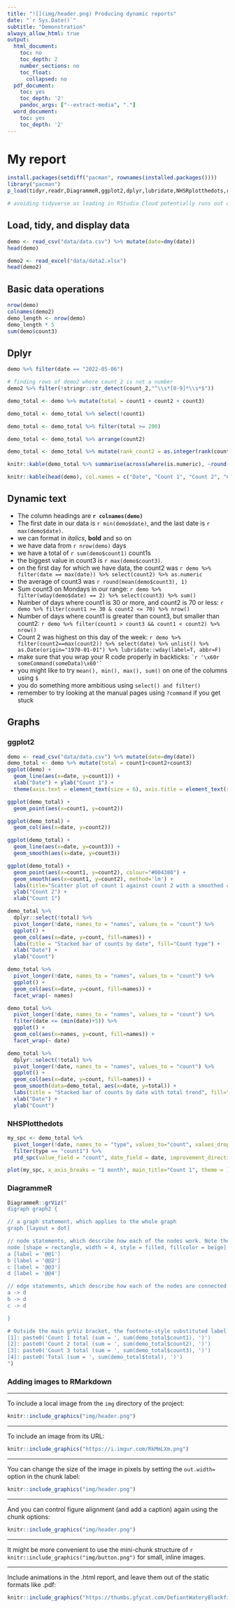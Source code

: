 ---
title: "![](img/header.png) Producing dynamic reports"
date: "`r Sys.Date()`"
subtitle: "Demonstration"
always_allow_html: true
output:
  html_document:
    toc: no
    toc_depth: 2
    number_sections: no
    toc_float:
      collapsed: no
  pdf_document:
    toc: yes
    toc_depth: '2'
    pandoc_args: ["--extract-media", "."]
  word_document:
    toc: yes
    toc_depth: '2'
---
# My report{.tabset}

```{r pre-setup, message=FALSE, warning=FALSE, echo=F}
install.packages(setdiff("pacman", rownames(installed.packages())))
library("pacman")
p_load(tidyr,readr,DiagrammeR,ggplot2,dplyr,lubridate,NHSRplotthedots,readxl,stringr)

# avoiding tidyverse as loading in RStudio Cloud potentially runs out of memory 
```

## Load, tidy, and display data

```{r pre-load, message=FALSE, warning=FALSE, echo=T}
demo <- read_csv("data/data.csv") %>% mutate(date=dmy(date))
head(demo)

demo2 <- read_excel("data/data2.xlsx")
head(demo2)
```

## Basic data operations

```{r data basics, message=FALSE, warning=FALSE, echo=T}
nrow(demo)
colnames(demo2)
demo_length <- nrow(demo)
demo_length * 5
sum(demo$count3)
```
## Dplyr

```{r dplyr, message=FALSE, warning=FALSE, echo=T}

demo %>% filter(date == "2022-05-06")

# finding rows of demo2 where count_2 is not a number
demo2 %>% filter(!stringr::str_detect(count_2,"^\\s*[0-9]*\\s*$"))

demo_total <- demo %>% mutate(total = count1 + count2 + count3)

demo_total <- demo_total %>% select(!count1)

demo_total <- demo_total %>% filter(total >= 200)

demo_total <- demo_total %>% arrange(count2)

demo_total <- demo_total %>% mutate(rank_count2 = as.integer(rank(count2))) %>% arrange(desc(date))

knitr::kable(demo_total %>% summarise(across(where(is.numeric), ~round(mean(.x, na.rm=T)))))

knitr::kable(head(demo), col.names = c("Date", "Count 1", "Count 2", "Count 3"), caption = "A superbly magnificent table of data", align = c("r", "c", "c", "l"))
```



## Dynamic text

+ The column headings are **`r colnames(demo)`**
+ The first date in our data is `r min(demo$date)`, and the last date is `r max(demo$date)`. 
+ we can format in *italics*, **bold** and so on
+ we have data from `r nrow(demo)` days
+ we have a total of `r sum(demo$count1)` count1s
+ the biggest value in count3 is `r max(demo$count3)`. 
+ on the first day for which we have data, the count2 was `r demo %>% filter(date == max(date)) %>% select(count2) %>% as.numeric`
+ the average of count3 was `r round(mean(demo$count3), 1)`
+ Sum count3 on Mondays in our range: `r demo %>% filter(wday(demo$date) == 2) %>% select(count3) %>% sum()`
+ Number of days where count1 is 30 or more, and count2 is 70 or less: `r demo %>% filter(count1 >= 30 & count2 <= 70) %>% nrow()`
+ Number of days where count1 is greater than count3, but smaller than count2: `r demo %>% filter(count1 > count3 && count1 < count2) %>% nrow()` 
+ Count 2 was highest on this day of the week: `r demo %>% filter(count2==max(count2)) %>% select(date) %>% unlist() %>% as.Date(origin="1970-01-01") %>% lubridate::wday(label=T, abbr=F)`
+ make sure that you wrap your R code properly in backticks: `` `r '\x60r someCommand(someData)\x60'` ``
+ you might like to try `mean(), min(), max(), sum()` on one of the columns using `$`
+ you do something more ambitious using `select() and filter()`
+ remember to try looking at the manual pages using `?command` if you get stuck

## Graphs

### ggplot2
```{r pre-graph, message=FALSE, warning=FALSE, echo=T, fig.height=1, fig.width=5, fig.align='center'}
demo <- read_csv("data/data.csv") %>% mutate(date=dmy(date))
demo_total <- demo %>% mutate(total = count1+count2+count3)
ggplot(demo) +
  geom_line(aes(x=date, y=count1)) +
  xlab("Date") + ylab("Count 1") +
  theme(axis.text = element_text(size = 6), axis.title = element_text(size = 7))
```

```{r ggplot, message=FALSE, warning=FALSE, echo=T, fig.align='center'}
ggplot(demo_total) +
  geom_point(aes(x=count1, y=count2))

ggplot(demo_total) +
  geom_col(aes(x=date, y=count2))

ggplot(demo_total) +
  geom_line(aes(x=date, y=count3)) +
  geom_smooth(aes(x=date, y=count3))

ggplot(demo_total) +
  geom_point(aes(x=count1, y=count2), colour="#004380") +
  geom_smooth(aes(x=count1, y=count2), method='lm') +
  labs(title="Scatter plot of count 1 against count 2 with a smoothed conditional mean") +
  ylab("Count 2") +
  xlab("Count 1")

demo_total %>%
  dplyr::select(!total) %>%
  pivot_longer(!date, names_to = "names", values_to = "count") %>%
  ggplot() +
  geom_col(aes(x=date, y=count, fill=names)) +
  labs(title = "Stacked bar of counts by date", fill="Count type") +
  xlab("Date") +
  ylab("Count")

demo_total %>% 
  pivot_longer(!date, names_to = "names", values_to = "count") %>%
  ggplot() +
  geom_col(aes(x=date, y=count, fill=names)) +
  facet_wrap(~ names)

demo_total %>% 
  pivot_longer(!date, names_to = "names", values_to = "count") %>%
  filter(date <= (min(date)+5)) %>%
  ggplot() +
  geom_col(aes(x=names, y=count, fill=names)) +
  facet_wrap(~ date)

demo_total %>%
  dplyr::select(!total) %>%
  pivot_longer(!date, names_to = "names", values_to = "count") %>%
  ggplot() +
  geom_col(aes(x=date, y=count, fill=names)) +
  geom_smooth(data=demo_total, aes(x=date, y=total)) +
  labs(title = "Stacked bar of counts by date with total trend", fill="Count type") +
  xlab("Date") +
  ylab("Count")
```

### NHSPlotthedots
```{r plotdots, message=FALSE, warning=FALSE, echo=T, fig.align='center'}

my_spc <- demo_total %>% 
  pivot_longer(!date, names_to = "type", values_to="count", values_drop_na = TRUE) %>% 
  filter(type == "count1") %>% 
  ptd_spc(value_field = "count", date_field = date, improvement_direction = "increase")

plot(my_spc, x_axis_breaks = "1 month", main_title="Count 1", theme = )
```

### DiagrammeR

```{r diagrammer, message=FALSE, warning=FALSE, echo=T, fig.align='center'}
DiagrammeR::grViz("
digraph graph2 {

// a graph statement, which applies to the whole graph
graph [layout = dot]

// node statements, which describe how each of the nodes work. Note the @@x - corresponding to substituted label text below
node [shape = rectangle, width = 4, style = filled, fillcolor = beige]
a [label = '@@1']
b [label = '@@2']
c [label = '@@3']
d [label = '@@4']

// edge statements, which describe how each of the nodes are connected
a -> d
b -> d
c -> d

}

# Outside the main grViz bracket, the footnote-style substituted label text. [x] provides the text for @@x above.
[1]: paste0('Count 1 total (sum = ', sum(demo_total$count1), ')')
[2]: paste0('Count 2 total (sum = ', sum(demo_total$count2), ')')
[3]: paste0('Count 3 total (sum = ', sum(demo_total$count3), ')')
[4]: paste0('Total (sum = ', sum(demo_total$total), ')')
")

```

### Adding images to RMarkdown

----

To include a local image from the `img` directory of the project:

```{r}
knitr::include_graphics("img/header.png")
```

----

To include an image from its URL:

```{r}
knitr::include_graphics("https://i.imgur.com/RkMmLXm.png")
```

----

You can change the size of the image in pixels by setting the `out.width=` option in the chunk label:

```{r out.width="300px"}
knitr::include_graphics("img/header.png")
```

----

And you can control figure alignment (and add a caption) again using the chunk options:

```{r out.width="300px", fig.align='center', fig.cap='A centred image'}
knitr::include_graphics("img/header.png")
```

----

It might be more convenient to use the mini-chunk structure of `r knitr::include_graphics("img/button.png")` for small, inline images.

----

Include animations in the .html report, and leave them out of the static formats like .pdf:

```{r eval=knitr::is_html_output(), echo=F, fig.align='center', fig.cap='Image credit: https://gfycat.com/defiantwateryblackfish-aleksandar-jovanovic-ronnie-osullivan'}
knitr::include_graphics("https://thumbs.gfycat.com/DefiantWateryBlackfish-size_restricted.gif")
```


